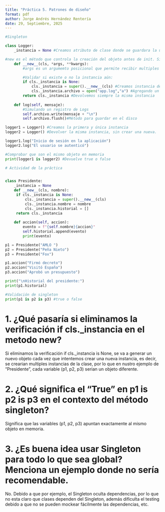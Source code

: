 ```yaml
---
title: "Práctica 5. Patrones de diseño"
format: pdf
author: Jorge Andrés Hernández Rentería
date: 29, Septiembre, 2025
---
```


```python
#Singleton

class Logger:
    _instancia = None #Creamos atributo de clase donde se guardara la unica instancia

#new es el método que controla la creación del objeto antes de init. Sirve para asegurarnos de que solo exista una unica instancia de la clase Logger.
    def __new__(cls, *args, **kwargs):
        #args es un argumemto posicional que permite recibir multiples parametros.

        #Validar si existe o no la instancia aún:
        if cls._instancia is None:
            cls._instancia = super().__new__(cls) #Creamos instancia de la clase Logger
            cls._instancia.archivo = open("app.log","a") #Agregando un atributo "archivo" que apunta a un archivo fisico "a" significa append = Todo lo que se escribe se agrega al final del archivo.
        return cls._instancia #Devolvemos siempre la misma instancia
    
    def log(self, mensaje):
        #Simulando un registro de Logs
        self.archivo.write(mensaje + "\n")
        self.archivo.flush()#Método para guardar en el disco

logger1 = Logger() #Creamos la primera y única instancia
logger2 = Logger() #Devolver la misma instancia, sin crear una nueva.

logger1.log("Inicio de sesión en la aplicación")
logger2.log("El usuario se autenticó")

#Comprobar que son el mismo objeto en memoria
print(logger1 is logger2) #Devuelve true o false

# Actividad de la práctica


class Presidente:
    _instancia = None
    def __new__(cls, nombre):
     if cls._instancia is None:
         cls._instancia = super().__new__(cls)
         cls._instancia.nombre = nombre
         cls._instancia.historial = []
     return cls._instancia
    
    def accion(self, accion):
        evento = f"{self.nombre}{accion}"
        self.historial.append(evento)
        print(evento)

p1 = Presidente("AMLO ")
p2 = Presidente("Peña Nieto")
p3 = Presidente("Fox")

p1.accion("Firmó decreto")
p2.accion("Visitó España")
p3.accion("Aprobó un presupuesto")

print("\nHistorial del presidente:")
print(p1.historial)

#Validación de singleton
print(p1 is p2 is p3) #true o false
```

# 1. ¿Qué pasaría si eliminamos la verificación if cls._instancia en el metodo new?

Si eliminamos la verificación if cls._instancia is None, se va a generar un nuevo objeto cada vez que intentemos crear una nueva instancia, es decir, se crearian multiples instancias de la clase, por lo que en nustro ejemplo de "Presidente", cada variable (p1, p2, p3) serian un objeto diferente.

# 2. ¿Qué significa el "True" en p1 is p2 is p3 en el contexto del método singleton?

Significa que las variables (p1, p2, p3) apuntan exactamente al mismo objeto en memoria.

# 3. ¿Es buena idea usar Singleton para todo lo que sea global? Menciona un ejemplo donde no sería recomendable.

No. Debido a que por ejemplo, el Singleton oculta dependencias, por lo que no esta claro que clases dependen del Singleton, además dificulta el testing debido a que no se pueden mockear fácilmente las dependencias, etc.